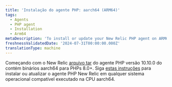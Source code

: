 ```yaml
---
title: 'Instalação do agente PHP: aarch64 (ARM64)'
tags:
  - Agents
  - PHP agent
  - Installation
  - Arm64
metaDescription: 'To install or update your New Relic PHP agent on ARM64, start here.'
freshnessValidatedDate: '2024-07-31T00:00:00.000Z'
translationType: machine
---
```


Começando com o New Relic [arquivo tar](/docs/php/php-agent-installation-tar-files) do agente PHP versão 10.10.0 do contém binários aarch64 para PHPs 8.0+. Siga [estas instruções](/docs/php/php-agent-installation-tar-files) para instalar ou atualizar o agente PHP New Relic em qualquer sistema operacional compatível executado na CPU aarch64.

<InstallFeedback />